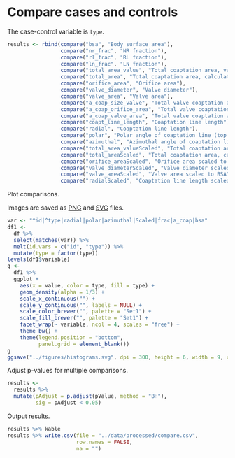 # Compare cases and controls

The case-control variable is `type`.

```r
results <- rbind(compare("bsa", "Body surface area"),
                 compare("nr_frac", "NR fraction"),
                 compare("rl_frac", "RL fraction"),
                 compare("ln_frac", "LN fraction"),
                 compare("total_area_value", "Total coaptation area, value"),
                 compare("total_area", "Total coaptation area, calculated"),
                 compare("orifice_area", "Orifice area"),
                 compare("valve_diameter", "Valve diameter"),
                 compare("valve_area", "Valve area"),
                 compare("a_coap_size_valve", "Total valve coaptation area relative to valve diameter"),
                 compare("a_coap_orifice_area", "Total valve coaptation area relative to orifice area"),
                 compare("a_coap_valve_area", "Total valve coaptation area relative to valve area"),
                 compare("coapt_line_length", "Coaptation line length"),
                 compare("radial", "Coaptation line length"),
                 compare("polar", "Polar angle of coaptation line (top to bottom"),
                 compare("azimuthal", "Azimuthal angle of coaptation line"),
                 compare("total_area_valueScaled", "Total coaptation area, value, scaled to BSA"),
                 compare("total_areaScaled", "Total coaptation area, calculated, scaled to BSA"),
                 compare("orifice_areaScaled", "Orifice area scaled to BSA"),
                 compare("valve_diameterScaled", "Valve diameter scaled to BSA"),
                 compare("valve_areaScaled", "Valve area scaled to BSA"),
                 compare("radialScaled", "Coaptation line length scaled to BSA"))
```

Plot comparisons.

Images are saved as [PNG](../figures/histograms-1.png) and [SVG](../figures/histograms.svg) files.

```r
var <- "^id|^type|radial|polar|azimuthal|Scaled|frac|a_coap|bsa"
df1 <-
  df %>%
  select(matches(var)) %>%
  melt(id.vars = c("id", "type")) %>% 
  mutate(type = factor(type))
levels(df1$variable)
g <-
  df1 %>% 
  ggplot +
    aes(x = value, color = type, fill = type) +
    geom_density(alpha = 1/3) +
    scale_x_continuous("") +
    scale_y_continuous("", labels = NULL) +
    scale_color_brewer("", palette = "Set1") +
    scale_fill_brewer("", palette = "Set1") +
    facet_wrap(~ variable, ncol = 4, scales = "free") +
    theme_bw() +
    theme(legend.position = "bottom",
          panel.grid = element_blank())
g
ggsave("../figures/histograms.svg", dpi = 300, height = 6, width = 9, units = "in")
```

Adjust p-values for multiple comparisons.

```r
results <-
  results %>%
  mutate(pAdjust = p.adjust(pValue, method = "BH"),
         sig = pAdjust < 0.05)
```

Output results.

```r
results %>% kable
results %>% write.csv(file = "../data/processed/compare.csv",
                      row.names = FALSE,
                      na = "")
```
